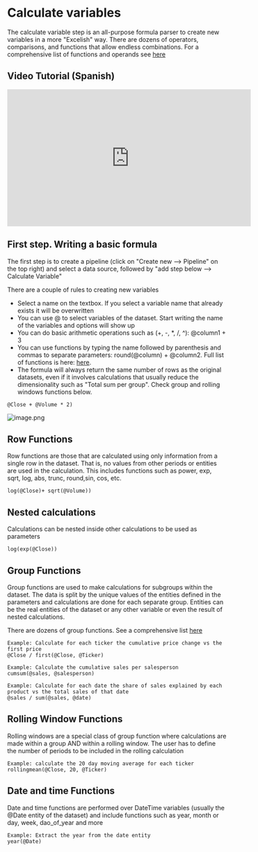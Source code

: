 # Calculate variables

The calculate variable step is an all-purpose formula parser to create new variables in a more "Excelish" way. There are dozens of operators, comparisons, and functions that allow endless combinations. For a comprehensive list of functions and operands see [here](https://www.alphacast.io/p/luciano/insights/2022-2-1-pOLoak)

## Video Tutorial (Spanish)

<iframe width="560" height="315" src="https://www.youtube.com/embed/ZixcrNYDVEU" title="YouTube video player" frameborder="0" allow="accelerometer; autoplay; clipboard-write; encrypted-media; gyroscope; picture-in-picture" allowfullscreen></iframe>

## First step. Writing a basic formula

The first step is to create a pipeline (click on "Create new --> Pipeline" on the top right) and select a data source, followed by "add step below --> Calculate Variable"

There are a couple of rules to creating new variables
- Select a name on the textbox. If you select a variable name that already exists it will be overwritten
- You can use @ to select variables of the dataset. Start writing the name of the variables and options will show up
- You can do basic arithmetic operations such as (+, -, *, /, ^): @column1 + 3
- You can use functions by typing the name followed by parenthesis and commas to separate parameters: round(@column) + @column2. Full list of functions is here: [here](https://www.alphacast.io/p/luciano/insights/2022-2-1-pOLoak).
- The formula will always return the same number of rows as the original datasets, even if it involves calculations that usually reduce the dimensionality such as "Total sum per group". Check group and rolling windows functions below.


``` 
@Close + @Volume * 2)
``` 

![image.png](https://alphacast-images.s3.us-west-2.amazonaws.com/next-s3-uploads/53ab6c01-6233-4e2b-acf1-3a31ec3648d9/image.png)

## Row Functions

Row functions are those that are calculated using only information from a single row in the dataset. That is, no values from other periods or entities are used in the calculation.  This includes functions such as power, exp, sqrt, log, abs, trunc, round,sin, cos, etc.

``` 
log(@Close)+ sqrt(@Volume))
``` 

## Nested calculations

Calculations can be nested inside other calculations to be used as parameters

``` 
log(exp(@Close))
``` 

## Group Functions

Group functions are used to make calculations for subgroups within the dataset. The data is split by the unique values of the entities defined in the parameters and calculations are done for each separate group. Entities can be the real entities of the dataset or any other variable or even the result of nested calculations.

There are dozens of group functions. See a comprehensive list [here](https://www.alphacast.io/p/luciano/insights/2022-2-1-pOLoak)

``` 
Example: Calculate for each ticker the cumulative price change vs the first price 
@Close / first(@Close, @Ticker)

Example: Calculate the cumulative sales per salesperson
cumsum(@sales, @salesperson)

Example: Calculate for each date the share of sales explained by each product vs the total sales of that date
@sales / sum(@sales, @date)
``` 

## Rolling Window Functions

Rolling windows are a special class of group function where calculations are made within a group AND within a rolling window. The user has to define the number of periods to be included in the rolling calculation

``` 
Example: calculate the 20 day moving average for each ticker
rollingmean(@Close, 20, @Ticker)

``` 

## Date and time Functions

Date and time functions are performed over DateTime variables (usually the @Date entity of the dataset) and include functions such as year, month or day, week, dao_of_year and more

``` 
Example: Extract the year from the date entity
year(@Date)

``` 
